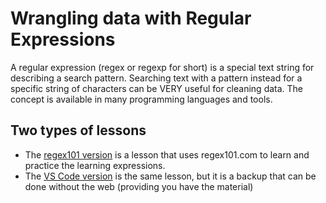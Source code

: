 # Wrangling data with Regular Expressions

A regular expression (regex or regexp for short) is a special text string for describing a search pattern. Searching text with a pattern instead for a specific string of characters can be VERY useful for cleaning data. The concept is available in many programming languages and tools.

## Two types of lessons

- The [regex101 version](regex101.qmd) is a lesson that uses regex101.com to learn and practice the learning expressions.
- The [VS Code version](vscode.qmd) is the same lesson, but it is a backup that can be done without the web (providing you have the material)
